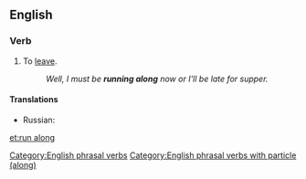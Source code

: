 ==English==

===Verb===
{{en-verb|inf=[[run]] [[along]]|runs along|running along|ran along|run along}}

# To [[leave]].
#:''Well, I must be '''running along''' now or I'll be late for supper.''

====Translations====
{{trans-top|To leave}}
* Russian: {{t+|ru|уходить}}
{{trans-mid}}
{{trans-bottom}}

[[Category:English phrasal verbs]]
[[Category:English phrasal verbs with particle (along)]]

[[et:run along]]